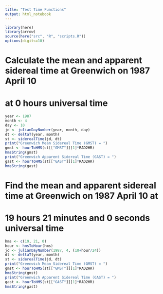 ```yaml
---
title: "Test Time Functions"
output: html_notebook
---
```


```r
library(here)
library(arrow)
source(here("src", "R", "scripts.R"))
options(digits=10)
```

# Calculate the mean and apparent sidereal time at Greenwich on 1987 April 10
# at 0 hours universal time
```r
year <- 1987
month <- 4
day <- 10
jd <- julianDayNumber(year, month, day)
dt <- deltaT(year, month)
st <- siderealTime(jd, dt)
print("Greenwich Mean Sidereal Time (GMST) = ")
gmst <- hourToHMS(st[["GMST"]][1]*RAD2HR)
hmsString(gmst)
print("Greenwich Apparent Sidereal Time (GAST) = ")
gast <- hourToHMS(st[["GAST"]][1]*RAD2HR)
hmsString(gast)
```
# Find the mean and apparent sidereal time at Greenwich on 1987 April 10 at
# 19 hours 21 minutes and 0 seconds universal time
```r
hms <- c(19, 21, 0)
hour <- hmsToHour(hms)
jd <- julianDayNumber(1987, 4, (10+hour/24))
dt <- deltaT(year, month)
st <- siderealTime(jd, dt)
print("Greenwich Mean Sidereal Time (GMST) = ")
gmst <- hourToHMS(st[["GMST"]][1]*RAD2HR)
hmsString(gmst)
print("Greenwich Apparent Sidereal Time (GAST) = ")
gast <- hourToHMS(st[["GAST"]][1]*RAD2HR)
hmsString(gast)
```

